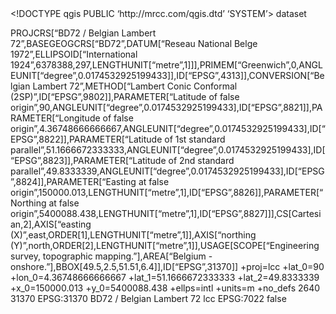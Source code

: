 <!DOCTYPE qgis PUBLIC 'http://mrcc.com/qgis.dtd' 'SYSTEM'>
<qgis version="3.28.0-Firenze">
  <identifier></identifier>
  <parentidentifier></parentidentifier>
  <language></language>
  <type>dataset</type>
  <title></title>
  <abstract></abstract>
  <contact>
    <name></name>
    <organization></organization>
    <position></position>
    <voice></voice>
    <fax></fax>
    <email></email>
    <role></role>
  </contact>
  <links/>
  <fees></fees>
  <encoding></encoding>
  <crs>
    <spatialrefsys nativeFormat="Wkt">
      <wkt>PROJCRS["BD72 / Belgian Lambert 72",BASEGEOGCRS["BD72",DATUM["Reseau National Belge 1972",ELLIPSOID["International 1924",6378388,297,LENGTHUNIT["metre",1]]],PRIMEM["Greenwich",0,ANGLEUNIT["degree",0.0174532925199433]],ID["EPSG",4313]],CONVERSION["Belgian Lambert 72",METHOD["Lambert Conic Conformal (2SP)",ID["EPSG",9802]],PARAMETER["Latitude of false origin",90,ANGLEUNIT["degree",0.0174532925199433],ID["EPSG",8821]],PARAMETER["Longitude of false origin",4.36748666666667,ANGLEUNIT["degree",0.0174532925199433],ID["EPSG",8822]],PARAMETER["Latitude of 1st standard parallel",51.1666672333333,ANGLEUNIT["degree",0.0174532925199433],ID["EPSG",8823]],PARAMETER["Latitude of 2nd standard parallel",49.8333339,ANGLEUNIT["degree",0.0174532925199433],ID["EPSG",8824]],PARAMETER["Easting at false origin",150000.013,LENGTHUNIT["metre",1],ID["EPSG",8826]],PARAMETER["Northing at false origin",5400088.438,LENGTHUNIT["metre",1],ID["EPSG",8827]]],CS[Cartesian,2],AXIS["easting (X)",east,ORDER[1],LENGTHUNIT["metre",1]],AXIS["northing (Y)",north,ORDER[2],LENGTHUNIT["metre",1]],USAGE[SCOPE["Engineering survey, topographic mapping."],AREA["Belgium - onshore."],BBOX[49.5,2.5,51.51,6.4]],ID["EPSG",31370]]</wkt>
      <proj4>+proj=lcc +lat_0=90 +lon_0=4.36748666666667 +lat_1=51.1666672333333 +lat_2=49.8333339 +x_0=150000.013 +y_0=5400088.438 +ellps=intl +units=m +no_defs</proj4>
      <srsid>2640</srsid>
      <srid>31370</srid>
      <authid>EPSG:31370</authid>
      <description>BD72 / Belgian Lambert 72</description>
      <projectionacronym>lcc</projectionacronym>
      <ellipsoidacronym>EPSG:7022</ellipsoidacronym>
      <geographicflag>false</geographicflag>
    </spatialrefsys>
  </crs>
  <extent>
    <spatial maxz="0" dimensions="2" minz="0" maxx="0" maxy="0" miny="0" minx="0" crs="EPSG:31370"/>
    <temporal>
      <period>
        <start></start>
        <end></end>
      </period>
    </temporal>
  </extent>
</qgis>
